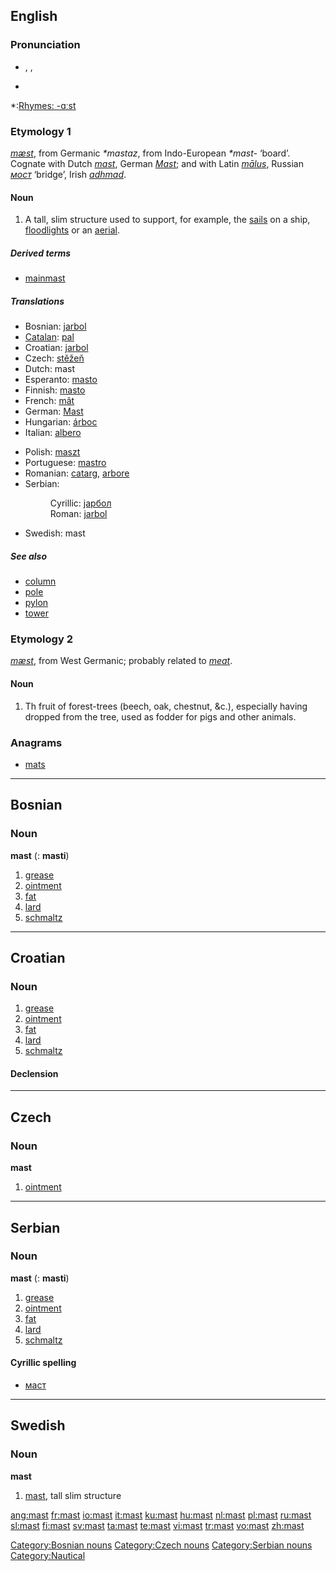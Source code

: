 {{see|Mast}}
{{wikipedia|dab=Mast}}
==English==

===Pronunciation===
*{{AHD|mäst}}, {{IPA|/mɑːst/}}, {{SAMPA|/mA:st/}}
*{{audio|en-us-mast.ogg|Audio (US)}}

*:[[Rhymes:English:-ɑːst|Rhymes: -ɑːst]]

===Etymology 1===
{{OE.}} ''[[mæst]]'', from Germanic ''*mastaz'', from Indo-European ''*mast-'' ‘board’.  Cognate with Dutch ''[[#Dutch|mast]]'', German ''[[Mast]]''; and with Latin ''[[malus|mālus]]'', Russian ''[[мост]]'' ‘bridge’, Irish ''[[adhmad]]''.

====Noun====
{{en-noun}}

# A tall, slim structure used to support, for example, the [[sail]]s on a ship, [[floodlight]]s or an [[aerial]].

=====Derived terms=====
*[[mainmast]]

=====Translations=====
{{trans-top|support of a sail}}
*Bosnian: [[jarbol]] {{m}}
*[[Catalan]]: [[pal]] {{m}}
*Croatian: [[jarbol]] {{m}}
*Czech: [[stěžeň]] {{m}}
*Dutch: mast {{m}}
*Esperanto: [[masto]]
*Finnish: [[masto]]
*French: [[mât]] {{m}}
*German: [[Mast]] {{m}}
*Hungarian: [[árboc]]
*Italian: [[albero]]
{{trans-mid}}
*Polish: [[maszt]]
*Portuguese: [[mastro]]
*Romanian: [[catarg]], [[arbore]]
*Serbian:
*:Cyrillic: [[јарбол]] {{m}}
*:Roman: [[jarbol]] {{m}}
*Swedish: mast {{c}}
{{trans-bottom}}

=====See also=====
*[[column]]
*[[pole]]
*[[pylon]]
*[[tower]]

===Etymology 2===
{{OE.}} ''[[mæst]]'', from West Germanic; probably related to ''[[meat]]''.

====Noun====
{{en-noun}}

# Th fruit of forest-trees (beech, oak, chestnut, &c.), especially having dropped from the tree, used as fodder for pigs and other animals.

===Anagrams===
*[[mats]]

----

==Bosnian==

===Noun===
'''mast''' {{f}} ({{p}}: '''masti''')

# [[grease]]
# [[ointment]]
# [[fat]]
# [[lard]]
# [[schmaltz]]

[[Category:Bosnian nouns]]

----

==Croatian==

===Noun===
{{hr-noun|g=f|masti}}

# [[grease]]
# [[ointment]]
# [[fat]]
# [[lard]]
# [[schmaltz]]

====Declension====
{{hr-decl-noun
|mast|masti
|masti|masti
|masti|mastima
|mast|masti
|masti|masti
|masti|mastima
|mašću / masti|mastima
}}

----

==Czech==

===Noun===
'''mast'''

# [[ointment]]

[[Category:Czech nouns]]

----

==Serbian==

===Noun===
'''mast''' {{f}} ({{p}}: '''masti''')

# [[grease]]
# [[ointment]]
# [[fat]]
# [[lard]]
# [[schmaltz]]

====Cyrillic spelling====
*[[маст#Serbian|маст]]

[[Category:Serbian nouns]]

----

==Swedish==

===Noun===
{{sv-noun-reg-er}}
'''mast''' {{c}}

# [[#English|mast]], tall slim structure

[[Category:Nautical]]

[[ang:mast]]
[[fr:mast]]
[[io:mast]]
[[it:mast]]
[[ku:mast]]
[[hu:mast]]
[[nl:mast]]
[[pl:mast]]
[[ru:mast]]
[[sl:mast]]
[[fi:mast]]
[[sv:mast]]
[[ta:mast]]
[[te:mast]]
[[vi:mast]]
[[tr:mast]]
[[vo:mast]]
[[zh:mast]]